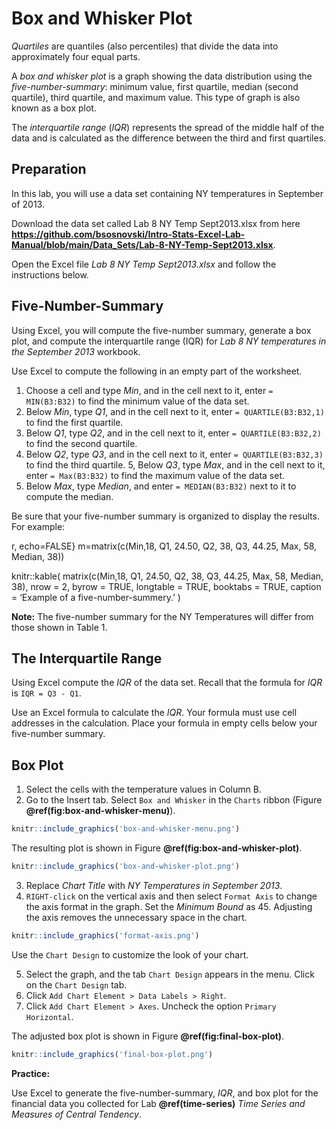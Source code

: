 # Box and Whisker Plot

*Quartiles* are quantiles (also percentiles) that divide the data into approximately four equal parts.

A *box and whisker plot* is a graph showing the data distribution using the *five-number-summary*: minimum value, first quartile, median (second quartile), third quartile, and maximum value. This type of graph is also known as a box plot.

The *interquartile range* (*IQR*) represents the spread of the middle half of the data and is calculated as the difference between the third and first quartiles.

## Preparation

In this lab, you will use a data set containing NY temperatures in September of 2013. 

Download the data set called Lab 8 NY Temp Sept2013.xlsx from here [**https://github.com/bsosnovski/Intro-Stats-Excel-Lab-Manual/blob/main/Data_Sets/Lab-8-NY-Temp-Sept2013.xlsx**](https://github.com/bsosnovski/Intro-Stats-Excel-Lab-Manual/blob/main/Data_Sets/Lab-8-NY-Temp-Sept2013.xlsx). 

Open the Excel file *Lab 8 NY Temp Sept2013.xlsx* and follow the instructions below.

## Five-Number-Summary

Using Excel, you will compute the five-number summary, generate a box plot, and compute the interquartile range (IQR) for *Lab 8 NY temperatures in the September 2013* workbook.

Use Excel to compute the following in an empty part of the worksheet.

1. Choose a cell and type *Min*, and in the cell next to it, enter `= MIN(B3:B32)` to find the minimum value of the data set.
2. Below *Min*, type *Q1*, and in the cell next to it, enter `= QUARTILE(B3:B32,1)` to find the first quartile. 
3. Below *Q1*, type *Q2*, and in the cell next to it, enter `= QUARTILE(B3:B32,2)` to find the second quartile.
4. Below *Q2*, type *Q3*, and in the cell next to it, enter `= QUARTILE(B3:B32,3)` to find the third quartile.
5, Below *Q3*, type *Max*, and in the cell next to it, enter `= Max(B3:B32)` to find the maximum value of the data set. 
6. Below *Max*, type *Median*, and enter `= MEDIAN(B3:B32)` next to it to compute the median.

Be sure that your five-number summary is organized to display the results. For example:

r, echo=FALSE}
m=matrix(c(Min,18, Q1, 24.50, Q2, 38, Q3, 44.25, Max, 58, Median, 38))

knitr::kable(
  matrix(c(Min,18, Q1, 24.50, Q2, 38, Q3, 44.25, Max, 58, Median, 38), nrow = 2, byrow = TRUE, longtable = TRUE, booktabs = TRUE,
  caption = 'Example of a five-number-summery.'
)

**Note:**  The five-number summary for the NY Temperatures will differ from those shown in Table 1.

## The Interquartile Range

Using Excel compute the *IQR* of the data set. Recall that the formula for *IQR* is `IQR = Q3 - Q1`.

Use an Excel formula to calculate the *IQR*. Your formula must use cell addresses in the calculation. Place your formula in empty cells below your five-number summary.

## Box Plot
1. Select the cells with the temperature values in Column B.
2. Go to the Insert tab. Select `Box and Whisker` in the `Charts` ribbon (Figure **\@ref(fig:box-and-whisker-menu)**).

```r
knitr::include_graphics('box-and-whisker-menu.png')
```

The resulting plot is shown in Figure **\@ref(fig:box-and-whisker-plot)**. 

```r
knitr::include_graphics('box-and-whisker-plot.png')
```
 
3. Replace *Chart Title* with *NY Temperatures in September 2013*.
4. `RIGHT-click` on the vertical axis and then select `Format Axis` to change the axis format in the graph. Set the *Minimum Bound* as 45. Adjusting the axis removes the unnecessary space in the chart.

```r
knitr::include_graphics('format-axis.png')
```
 
Use the `Chart Design` to customize the look of your chart.

5. Select the graph, and the tab `Chart Design` appears in the menu. Click on the `Chart Design` tab.
6. Click `Add Chart Element > Data Labels > Right`.
7. Click `Add Chart Element > Axes`. Uncheck the option `Primary Horizontal`.

The adjusted box plot is shown in Figure **\@ref(fig:final-box-plot)**.

```r
knitr::include_graphics('final-box-plot.png')
```

**Practice:**

Use Excel to generate the five-number-summary, *IQR*, and box plot for the financial data you collected for Lab **\@ref(time-series)** *Time Series and Measures of Central Tendency*.
